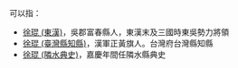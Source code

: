 '''{{PAGENAME}}'''可以指：
* [[徐琨_(東漢)|徐琨 (東漢)]]，吳郡富春縣人，東漢末及三國時東吳勢力將領
* [[徐琨_(臺灣縣知縣)|徐琨 (臺灣縣知縣)]]，漢軍正黃旗人。台灣府台灣縣知縣
* [[徐琨_(隣水典史)|徐琨 (隣水典史)]]，嘉慶年間任隣水縣典史

{{Disambiguation|K|cat=二字徐姓人名消歧义}}
